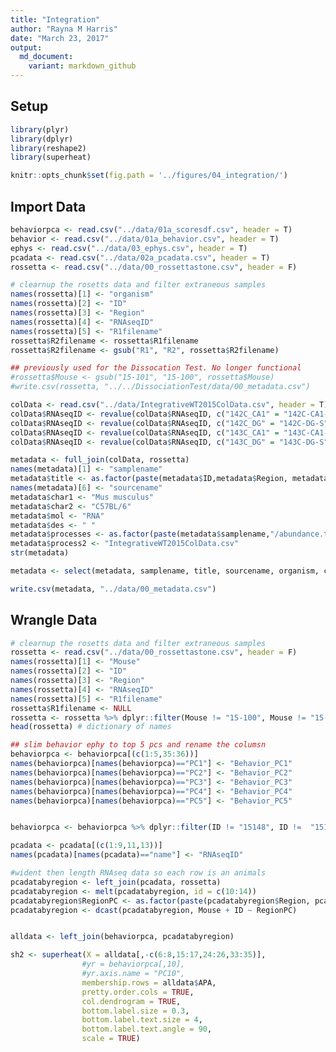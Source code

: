 ```yaml
---
title: "Integration"
author: "Rayna M Harris"
date: "March 23, 2017"
output:
  md_document:
    variant: markdown_github
---
```


## Setup
```r
library(plyr)
library(dplyr)
library(reshape2)
library(superheat)

knitr::opts_chunk$set(fig.path = '../figures/04_integration/')

```

## Import Data
```r
behaviorpca <- read.csv("../data/01a_scoresdf.csv", header = T)
behavior <- read.csv("../data/01a_behavior.csv", header = T)
ephys <- read.csv("../data/03_ephys.csv", header = T)
pcadata <- read.csv("../data/02a_pcadata.csv", header = T)
rossetta <- read.csv("../data/00_rossettastone.csv", header = F)
```


```r
# clearnup the rosetts data and filter extraneous samples
names(rossetta)[1] <- "organism"
names(rossetta)[2] <- "ID"
names(rossetta)[3] <- "Region"
names(rossetta)[4] <- "RNAseqID"
names(rossetta)[5] <- "R1filename"
rossetta$R2filename <- rossetta$R1filename
rossetta$R2filename <- gsub("R1", "R2", rossetta$R2filename)

## previously used for the Dissocation Test. No longer functional
#rossetta$Mouse <- gsub("15-101", "15-100", rossetta$Mouse)
#write.csv(rossetta, "../../DissociationTest/data/00_metadata.csv")

colData <- read.csv("../data/IntegrativeWT2015ColData.csv", header = T)
colData$RNAseqID <- revalue(colData$RNAseqID, c("142C_CA1" = "142C-CA1-S")) 
colData$RNAseqID <- revalue(colData$RNAseqID, c("142C_DG" = "142C-DG-S")) 
colData$RNAseqID <- revalue(colData$RNAseqID, c("143C_CA1" = "143C-CA1-S")) 
colData$RNAseqID <- revalue(colData$RNAseqID, c("143C_DG" = "143C-DG-S"))

metadata <- full_join(colData, rossetta)
names(metadata)[1] <- "samplename"
metadata$title <- as.factor(paste(metadata$ID,metadata$Region, metadata$Group, sep=" "))
names(metadata)[6] <- "sourcename"
metadata$char1 <- "Mus musculus"
metadata$char2 <- "C57BL/6"
metadata$mol <- "RNA"
metadata$des <- " "
metadata$processes <- as.factor(paste(metadata$samplename,"/abundance.txt"))
metadata$process2 <- "IntegrativeWT2015ColData.csv"
str(metadata)

metadata <- select(metadata, samplename, title, sourcename, organism, char1, char2, mol, des, Group, processes, R1filename, R2filename, process2)

write.csv(metadata, "../data/00_metadata.csv")

```


## Wrangle Data
```r
# clearnup the rosetts data and filter extraneous samples
rossetta <- read.csv("../data/00_rossettastone.csv", header = F)
names(rossetta)[1] <- "Mouse"
names(rossetta)[2] <- "ID"
names(rossetta)[3] <- "Region"
names(rossetta)[4] <- "RNAseqID"
names(rossetta)[5] <- "R1filename"
rossetta$R1filename <- NULL
rossetta <- rossetta %>% dplyr::filter(Mouse != "15-100", Mouse != "15-101", Mouse != "15-147")
head(rossetta) # dictionary of names

## slim behavior ephy to top 5 pcs and rename the columsn
behaviorpca <- behaviorpca[(c(1:5,35:36))]
names(behaviorpca)[names(behaviorpca)=="PC1"] <- "Behavior_PC1"
names(behaviorpca)[names(behaviorpca)=="PC2"] <- "Behavior_PC2"
names(behaviorpca)[names(behaviorpca)=="PC3"] <- "Behavior_PC3"
names(behaviorpca)[names(behaviorpca)=="PC4"] <- "Behavior_PC4"
names(behaviorpca)[names(behaviorpca)=="PC5"] <- "Behavior_PC5"


behaviorpca <- behaviorpca %>% dplyr::filter(ID != "15148", ID !=  "15140A", ID !=  "15140B", ID !=  "15140C", ID !=  "15140D", ID !=  "15141C", ID !=  "15141D", ID !=  "15142C", ID !=  "15142D", ID !=  "15142A", ID !=  "15142B", ID !=  "15145C", ID !=  "15145C", ID !=  "15145D", ID !=  "15147A", ID !=  "15147B", ID !=  "15148C", ID !=  "15148D")

pcadata <- pcadata[(c(1:9,11,13))]
names(pcadata)[names(pcadata)=="name"] <- "RNAseqID"

#wident then length RNAseq data so each row is an animals
pcadatabyregion <- left_join(pcadata, rossetta)
pcadatabyregion <- melt(pcadatabyregion, id = c(10:14))
pcadatabyregion$RegionPC <- as.factor(paste(pcadatabyregion$Region, pcadatabyregion$variable, sep="_"))
pcadatabyregion <- dcast(pcadatabyregion, Mouse + ID ~ RegionPC)


alldata <- left_join(behaviorpca, pcadatabyregion)

```


```r

sh2 <- superheat(X = alldata[,-c(6:8,15:17,24:26,33:35)],
                #yr = behaviorpca[,10],
                #yr.axis.name = "PC10",
                membership.rows = alldata$APA,
                pretty.order.cols = TRUE,
                col.dendrogram = TRUE,
                bottom.label.size = 0.3,
                bottom.label.text.size = 4,
                bottom.label.text.angle = 90,
                scale = TRUE)

```
